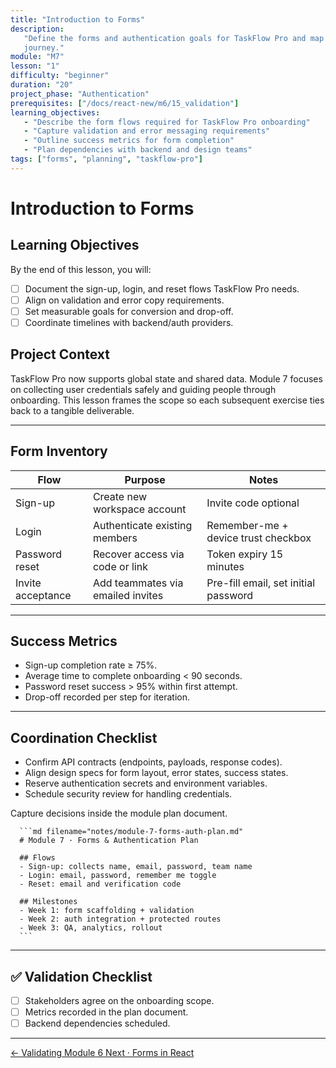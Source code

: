 ```yaml
---
title: "Introduction to Forms"
description:
   "Define the forms and authentication goals for TaskFlow Pro and map the user
   journey."
module: "M7"
lesson: "1"
difficulty: "beginner"
duration: "20"
project_phase: "Authentication"
prerequisites: ["/docs/react-new/m6/15_validation"]
learning_objectives:
   - "Describe the form flows required for TaskFlow Pro onboarding"
   - "Capture validation and error messaging requirements"
   - "Outline success metrics for form completion"
   - "Plan dependencies with backend and design teams"
tags: ["forms", "planning", "taskflow-pro"]
---
```



# Introduction to Forms

## Learning Objectives

By the end of this lesson, you will:

-  [ ] Document the sign-up, login, and reset flows TaskFlow Pro needs.
-  [ ] Align on validation and error copy requirements.
-  [ ] Set measurable goals for conversion and drop-off.
-  [ ] Coordinate timelines with backend/auth providers.

## Project Context

TaskFlow Pro now supports global state and shared data. Module 7 focuses on
collecting user credentials safely and guiding people through onboarding. This
lesson frames the scope so each subsequent exercise ties back to a tangible
deliverable.

---

## Form Inventory

| Flow              | Purpose                           | Notes                                |
| ----------------- | --------------------------------- | ------------------------------------ |
| Sign-up           | Create new workspace account      | Invite code optional                 |
| Login             | Authenticate existing members     | Remember-me + device trust checkbox  |
| Password reset    | Recover access via code or link   | Token expiry 15 minutes              |
| Invite acceptance | Add teammates via emailed invites | Pre-fill email, set initial password |

---

## Success Metrics

-  Sign-up completion rate ≥ 75%.
-  Average time to complete onboarding < 90 seconds.
-  Password reset success > 95% within first attempt.
-  Drop-off recorded per step for iteration.

---

## Coordination Checklist

-  Confirm API contracts (endpoints, payloads, response codes).
-  Align design specs for form layout, error states, success states.
-  Reserve authentication secrets and environment variables.
-  Schedule security review for handling credentials.

<Accordions type='single' className='mt-4'>
   <Accordion title='Planning Template'>
      <p>Capture decisions inside the module plan document.</p>

      ```md filename="notes/module-7-forms-auth-plan.md"
      # Module 7 · Forms & Authentication Plan

      ## Flows
      - Sign-up: collects name, email, password, team name
      - Login: email, password, remember me toggle
      - Reset: email and verification code

      ## Milestones
      - Week 1: form scaffolding + validation
      - Week 2: auth integration + protected routes
      - Week 3: QA, analytics, rollout
      ```

   </Accordion>
</Accordions>

---

## ✅ Validation Checklist

-  [ ] Stakeholders agree on the onboarding scope.
-  [ ] Metrics recorded in the plan document.
-  [ ] Backend dependencies scheduled.

---

<div className='mt-8 flex justify-between'>
   <a
      href='/docs/react-new/m6/15_validation'
      className='text-sm font-medium text-muted-foreground hover:text-foreground'
   >
      ← Validating Module 6
   </a>
   <a
      href='/docs/react-new/m7/2_forms-in-react'
      className='text-sm font-medium text-primary hover:text-primary/80'
   >
      Next · Forms in React
   </a>
</div>
